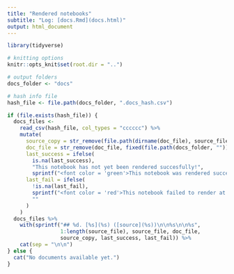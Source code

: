 ```yaml
---
title: "Rendered notebooks"
subtitle: "Log: [docs.Rmd](docs.html)"
output: html_document
---
```


```r
library(tidyverse)

# knitting options
knitr::opts_knit$set(root.dir = "..")

# output folders
docs_folder <- "docs"

# hash info file
hash_file <- file.path(docs_folder, ".docs_hash.csv")
```


```r
if (file.exists(hash_file)) {
  docs_files <- 
    read_csv(hash_file, col_types = "cccccc") %>% 
    mutate(
      source_copy = str_remove(file.path(dirname(doc_file), source_file), fixed(file.path(docs_folder, ""))),
      doc_file = str_remove(doc_file, fixed(file.path(docs_folder, ""))),
      last_success = ifelse(
        is.na(last_success), 
        "This notebook has not yet been rendered succesfully!", 
        sprintf("<font color = 'green'>This notebook was rendered successfully on %s.</font>", last_success)),
      last_fail = ifelse(
        !is.na(last_fail), 
        sprintf("<font color = 'red'>This notebook failed to render at the latest attempt on %s (see <a href='docs.html'>rendering log</a> for details).</font>", last_fail),
        ""
      )
    )
  docs_files %>% 
    with(sprintf("## %d. [%s](%s) ([source](%s))\n\n%s\n\n%s", 
                 1:length(source_file), source_file, doc_file, 
                 source_copy, last_success, last_fail)) %>% 
    cat(sep = "\n\n")
} else {
  cat("No documents available yet.")
}
```
